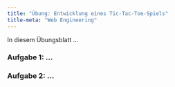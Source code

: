 ```yaml
---
title: "Übung: Entwicklung eines Tic-Tac-Toe-Spiels"
title-meta: "Web Engineering"
---
```


In diesem Übungsblatt ...

### Aufgabe 1: ...


### Aufgabe 2: ...
